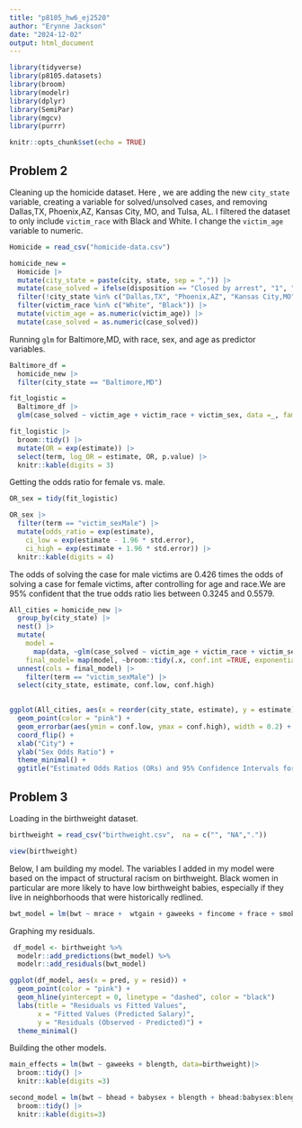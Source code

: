 ```yaml
---
title: "p8105_hw6_ej2520"
author: "Erynne Jackson"
date: "2024-12-02"
output: html_document
---
```


```r

library(tidyverse)
library(p8105.datasets)
library(broom)
library(modelr)
library(dplyr)
library(SemiPar)
library(mgcv)
library(purrr)

knitr::opts_chunk$set(echo = TRUE)
```


## Problem 2

Cleaning up the homicide dataset. Here , we are adding the new `city_state` variable, creating a variable for solved/unsolved cases, and removing Dallas,TX, Phoenix,AZ, Kansas City, MO, and Tulsa, AL. I filtered the dataset to only include `victim_race` with Black and White. I change the `victim_age` variable to numeric. 

```r

Homicide = read_csv("homicide-data.csv")

homicide_new = 
  Homicide |> 
  mutate(city_state = paste(city, state, sep = ",")) |> 
  mutate(case_solved = ifelse(disposition == "Closed by arrest", "1", "0")) |> 
  filter(!city_state %in% c("Dallas,TX", "Phoenix,AZ", "Kansas City,MO", "Tulsa,AL")) |> 
  filter(victim_race %in% c("White", "Black")) |> 
  mutate(victim_age = as.numeric(victim_age)) |> 
  mutate(case_solved = as.numeric(case_solved))

```


Running `glm` for Baltimore,MD, with race, sex, and age as predictor variables. 
```r

Baltimore_df = 
  homicide_new |> 
  filter(city_state == "Baltimore,MD")

fit_logistic = 
  Baltimore_df |> 
  glm(case_solved ~ victim_age + victim_race + victim_sex, data =_, family = binomial())

fit_logistic |> 
  broom::tidy() |> 
  mutate(OR = exp(estimate)) |> 
  select(term, log_OR = estimate, OR, p.value) |> 
  knitr::kable(digits = 3)

```

Getting the odds ratio for female vs. male. 
```r

OR_sex = tidy(fit_logistic)

OR_sex |>
  filter(term == "victim_sexMale") |> 
  mutate(odds_ratio = exp(estimate),
    ci_low = exp(estimate - 1.96 * std.error), 
    ci_high = exp(estimate + 1.96 * std.error)) |> 
  knitr::kable(digits = 4)

```

The odds of solving the case for male victims are 0.426 times the odds of solving a case for female victims, after controlling for age and race.We are 95% confident that the true odds ratio lies between 0.3245 and 0.5579.  

```r

All_cities = homicide_new |> 
  group_by(city_state) |> 
  nest() |>
  mutate(
    model =
      map(data, ~glm(case_solved ~ victim_age + victim_race + victim_sex, data=.x, family = binomial())),
    final_model= map(model, ~broom::tidy(.x, conf.int =TRUE, exponentiate = TRUE)))|> 
  unnest(cols = final_model) |> 
    filter(term == "victim_sexMale") |>
  select(city_state, estimate, conf.low, conf.high)
  
```


```r
ggplot(All_cities, aes(x = reorder(city_state, estimate), y = estimate)) +
  geom_point(color = "pink") +
  geom_errorbar(aes(ymin = conf.low, ymax = conf.high), width = 0.2) +
  coord_flip() +
  xlab("City") +
  ylab("Sex Odds Ratio") +
  theme_minimal() +
  ggtitle("Estimated Odds Ratios (ORs) and 95% Confidence Intervals for Each City")
```

## Problem 3

Loading in the birthweight dataset. 

```r
birthweight = read_csv("birthweight.csv",  na = c("", "NA","."))

view(birthweight)

```

Below, I am building my model. The variables I added in my model were based on the impact of structural racism on birthweight. Black women in particular are more likely to have low birthweight babies, especially if they live in neighborhoods that were historically redlined. 

```r
bwt_model = lm(bwt ~ mrace +  wtgain + gaweeks + fincome + frace + smoken, data=birthweight)

```

Graphing my residuals. 
```r
 df_model <- birthweight %>%
  modelr::add_predictions(bwt_model) %>%
  modelr::add_residuals(bwt_model)

ggplot(df_model, aes(x = pred, y = resid)) +
  geom_point(color = "pink") +                          
  geom_hline(yintercept = 0, linetype = "dashed", color = "black") 
  labs(title = "Residuals vs Fitted Values",
       x = "Fitted Values (Predicted Salary)",
       y = "Residuals (Observed - Predicted)") +
  theme_minimal()
```

Building the other models. 

```r
main_effects = lm(bwt ~ gaweeks + blength, data=birthweight)|> 
  broom::tidy() |> 
  knitr::kable(digits =3)

second_model = lm(bwt ~ bhead + babysex + blength + bhead:babysex:blength, data=birthweight) |> 
  broom::tidy() |> 
  knitr::kable(digits=3)

```

